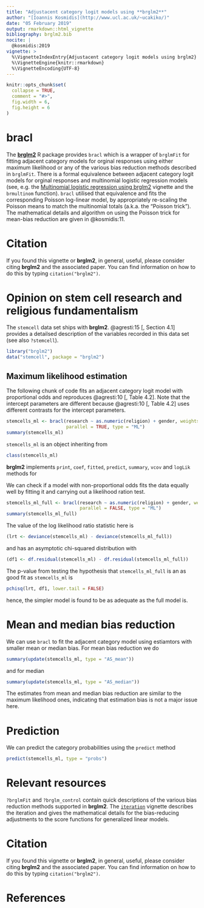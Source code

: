 ```yaml
---
title: "Adjustacent category logit models using **brglm2**"
author: "[Ioannis Kosmidis](http://www.ucl.ac.uk/~ucakiko/)"
date: "05 February 2019"
output: rmarkdown::html_vignette
bibliography: brglm2.bib
nocite: |
  @kosmidis:2019
vignette: >
  %\VignetteIndexEntry{Adjustacent category logit models using brglm2}
  %\VignetteEngine{knitr::rmarkdown}
  %\VignetteEncoding{UTF-8}
---
```


```r
knitr::opts_chunk$set(
  collapse = TRUE,
  comment = "#>",
  fig.width = 6,
  fig.height = 6
)
```

# **bracl**
The [**brglm2**](https://github.com/ikosmidis/brglm2) R package
provides `bracl` which is a wrapper of `brglmFit` for fitting adjacent
category models for orginal responses using either maximum likelihood
or any of the various bias reduction methods described in
`brglmFit`. There is a formal equivalence between adjacent category
logit models for orginal responses and multinomial logistic regression
models (see, e.g. the [Multinomial logistic regression using
brglm2](https://cran.r-project.org/package=brglm2/vignettes/multinomial.html)
vignette and the `brmultinom` function). `bracl` utilised that
equivalence and fits the corresponding Poisson log-linear model, by
appropriately re-scaling the Poisson means to match the multinomial
totals (a.k.a. the "Poisson trick"). The mathematical details and
algorithm on using the Poisson trick for mean-bias reduction are given
in @kosmidis:11.



# Citation
If you found this vignette or **brglm2**, in general, useful, please consider citing **brglm2** and the associated paper. You can find information on how to do this by typing `citation("brglm2")`.

# Opinion on stem cell research and religious fundamentalism

The `stemcell` data set ships with **brglm2**. @agresti:15[, Section 4.1] provides a detailsed description of the variables recorded in this data set (see also `?stemcell`).
```r
library("brglm2")
data("stemcell", package = "brglm2")
```
## Maximum likelihood estimation
The following chunk of code fits an adjacent category logit model with proportional odds and reproduces @agresti:10[, Table 4.2]. Note that the intercept parameters are different because @agresti:10[, Table 4.2] uses different contrasts for the intercept parameters.
```r
stemcells_ml <- bracl(research ~ as.numeric(religion) + gender, weights = frequency, data = stemcell,
                      parallel = TRUE, type = "ML")
summary(stemcells_ml)
```
`stemcells_ml` is an object inheriting from
```r
class(stemcells_ml)
```
**brglm2** implements `print`, `coef`, `fitted`, `predict`, `summary`, `vcov` and `logLik` methods for


We can check if a model with non-proportional odds fits the data equally well by fitting it and carrying out a likelihood ration test.
```r
stemcells_ml_full <- bracl(research ~ as.numeric(religion) + gender, weights = frequency, data = stemcell,
                           parallel = FALSE, type = "ML")
summary(stemcells_ml_full)
```
The value of the log likelihood ratio statistic here is
```r
(lrt <- deviance(stemcells_ml) - deviance(stemcells_ml_full))
```
and has an asymptotic chi-squared distribution with
```r
(df1 <- df.residual(stemcells_ml) - df.residual(stemcells_ml_full))
```
The p-value from testing the hypothesis that `stemcells_ml_full` is an as good fit as `stemcells_ml` is
```r
pchisq(lrt, df1, lower.tail = FALSE)
```
hence, the simpler model is found to be as adequate as the full model is.

# Mean and median bias reduction
We can use `bracl` to fit the adjacent category model using estiamtors with smaller mean or median bias. For mean bias reduction we do
```r
summary(update(stemcells_ml, type = "AS_mean"))
```
and for median
```r
summary(update(stemcells_ml, type = "AS_median"))
```
The estimates from mean and median bias reduction are similar to the maximum likelihood ones, indicating that estimation bias is not a major issue here.

# Prediction
We can predict the category probabilities using the `predict` method
```r
predict(stemcells_ml, type = "probs")
```

# Relevant resources
`?brglmFit` and `?brglm_control` contain quick descriptions of the various bias reduction methods supported in **brglm2**. The [`iteration`](https://cran.r-project.org/package=brglm2/brglm2.pdf) vignette describes the iteration and gives the mathematical details for the bias-reducing adjustments to the score functions for generalized linear models.


# Citation
If you found this vignette or **brglm2**, in general, useful, please consider citing **brglm2** and the associated paper. You can find information on how to do this by typing `citation("brglm2")`.


# References
